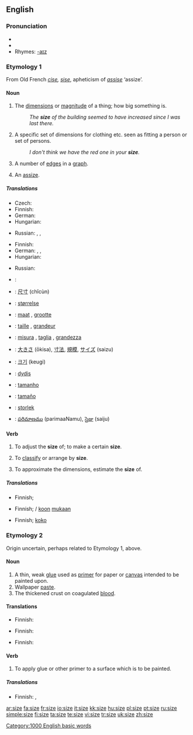 ==English==

===Pronunciation===
* {{IPA|/saɪz/}}
* {{audio|en-us-size.ogg|Audio (US)}}
* Rhymes: [[Rhymes:English:-aɪz|-aɪz]]

===Etymology 1===
From Old French ''[[cise]], [[sise]]'', apheticism of ''[[assise]]'' ‘assize’.

====Noun====
{{en-noun}}

# The [[dimensions]] or [[magnitude]] of a thing; how big something is.
#: ''The '''size''' of the building seemed to have increased since I was last there.''
# A specific set of dimensions for clothing etc. seen as fitting a person or set of persons.
#: ''I don't think we have the red one in your '''size'''.''
# {{graph theory}} A number of [[edges]] in a [[graph]].
# {{dialectal}} An [[assize]].

=====Translations=====
{{trans-top|dimensions or magnitude of a thing}}
* Czech: {{t-|cs|velikost|f}}
* Finnish: {{t+|fi|koko}}
* German: {{t+|de|Größe|f}}
* Hungarian: {{t|hu|méret}}
{{trans-mid}}
* Russian: {{t|ru|размер|m|tr=razm'ér|sc=Cyrl}}, {{t|ru|величина|f|tr=v'eličiná|sc=Cyrl}}, {{t|ru|объём|m|tr=objóm|sc=Cyrl}}
{{trans-bottom}}

{{trans-top|a specific set of dimensions for clothing}}
* Finnish: {{t+|fi|koko}}
* German: {{t+|de|Größe|f}}, {{t-|de|Kleidergröße|f}}, {{t-|de|Konfektionsgröße|f}}
* Hungarian: {{t|hu|méret}}
{{trans-mid}}
* Russian: {{t|ru|размер|m|tr=razm'ér|sc=Cyrl}}
{{trans-bottom}}

{{trans-top|a number of edges in a graph}}
{{trans-mid}}
{{trans-bottom}}

{{checktrans-top}}
* {{ttbc|Arabic}}: {{ARchar|[[حجم]]}} {{IPAchar|(ħájem)}} {{m}}
* {{ttbc|Chinese}}: [[尺寸]] (chǐcùn)
* {{ttbc|Danish}}: [[størrelse]] {{c}}
* {{ttbc|Dutch}}: [[maat]] {{f}}, [[grootte]] {{f}}
* {{ttbc|French}}: [[taille]] {{f}}, [[grandeur]] {{f}}
* {{ttbc|Italian}}: [[misura]] {{f}}, [[taglia]] {{f}}, [[grandezza]] {{f}}
{{checktrans-mid}}
* {{ttbc|Japanese}}: [[大きさ]] (ōkisa), [[寸法]], [[規模]], [[サイズ]] (saizu)
* {{ttbc|Korean}}: [[크기]] (keugi)
* {{ttbc|Lithuanian}}: [[dydis]] {{m}}
* {{ttbc|Portuguese}}: [[tamanho]] {{m}}
* {{ttbc|Spanish}}: [[tamaño]] {{m}}
* {{ttbc|Swedish}}: [[storlek]] {{c}}
* {{ttbc|Telugu}}: [[పరిమాణము]] (parimaaNamu), [[సైజు]] (saiju)
{{checktrans-bottom}}

====Verb====
{{en-verb|siz|ing}}

# {{transitive}} To adjust the '''size''' of; to make a certain '''size'''.
# {{transitive}} To [[classify]] or arrange by '''size'''.
# {{context|transitive|colloquial}} To approximate the dimensions, estimate the '''size''' of.

=====Translations=====
{{trans-top|to adjust the size of}}
* Finnish; {{t-|fi|sovittaa}}
{{trans-mid}}
{{trans-bottom}}

{{trans-top|to classify or arrange by size}}
* Finnish; {{t-|fi|luokitella}}/{{t|fi|lajitella}} [[koko|koon]] [[mukaan]]
{{trans-mid}}
{{trans-bottom}}

{{trans-top|to estimate the size of}}
* Finnish; {{t+|fi|arvioida}} [[koko]]
{{trans-mid}}
{{trans-bottom}}

===Etymology 2===
Origin uncertain, perhaps related to Etymology 1, above.

====Noun====
{{en-noun}}

# A thin, weak [[glue]] used as [[primer]] for paper or [[canvas]] intended to be painted upon.
# Wallpaper [[paste]].
# The thickened crust on coagulated [[blood]].

====Translations====
{{trans-top|thin, weak glue used as primer for paper or canvas intended to be painted upon}}
* Finnish: {{t|fi|pohjuste}}
{{trans-mid}}
{{trans-bottom}}

{{trans-top|wallpaper paste}}
* Finnish: {{t-|fi|liisteri}}
{{trans-mid}}
{{trans-bottom}}

{{trans-top|thickened crust on coagulated blood}}
* Finnish: {{t+|fi|rupi}}
{{trans-mid}}
{{trans-bottom}}

====Verb====
{{en-verb|siz|ing}}

# {{transitive}} To apply glue or other primer to a surface which is to be painted.

=====Translations=====
{{trans-top|to apply primer to a surface which is to be painted}}
* Finnish: {{t|fi|pohjustaa}}, {{t|fi|pohjamaalata}}
{{trans-mid}}
{{trans-bottom}}

[[Category:1000 English basic words]]

[[ar:size]]
[[fa:size]]
[[fr:size]]
[[io:size]]
[[it:size]]
[[kk:size]]
[[hu:size]]
[[pl:size]]
[[pt:size]]
[[ru:size]]
[[simple:size]]
[[fi:size]]
[[ta:size]]
[[te:size]]
[[vi:size]]
[[tr:size]]
[[uk:size]]
[[zh:size]]